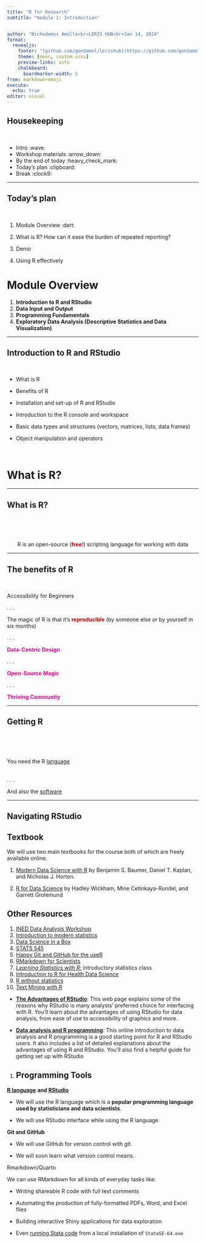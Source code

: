 ```yaml
---
title: "R for Research"
subtitle: "module 1: Introduction"


author: "Nichodemus Amollo<br>LERIS HUB<br>Jan 14, 2024"
format: 
  revealjs:
    footer: "[github.com/gondamol/lerishub](https://github.com/gondamol/lerishub)&nbsp;&nbsp;&nbsp;"
    theme: [moon, custom.scss]
    preview-links: auto
    chalkboard: 
      boardmarker-width: 5
from: markdown+emoji
execute:
  echo: true
editor: visual
---
```


## Housekeeping

<br/>

::: incremental
-   Intro :wave:
-   Workshop materials :arrow_down:
-   By the end of today :heavy_check_mark:
-   Today's plan :clipboard:
-   Break :clock9:
:::

------------------------------------------------------------------------

## Today's plan

<br/>

::: incremental
1.  Module Overview :dart:

2.  What is R? How can it ease the burden of repeated reporting?

3.  Demo

4.  Using R effectively
:::

# Module Overview

::: incremental
1.  **Introduction to R and RStudio**
2.  **Data Input and Output**
3.  **Programming Fundamentals**
4.  **Exploratory Data Analysis (Descriptive Statistics and Data Visualization)**
:::

------------------------------------------------------------------------

## Introduction to R and RStudio

<br/>

::: incremental
-   What is R

-   Benefits of R

-   Installation and set-up of R and RStudio

-   Introduction to the R console and workspace

-   Basic data types and structures (vectors, matrices, lists, data frames)

-   Object manipulation and operators
:::

<br/>

# What is R?

------------------------------------------------------------------------

## What is R?

<br> <br> <br>

::: {style="text-align: center"}
R is an open-source ([**free**]{style="color:#cc0000"}!) scripting language for working with data
:::

------------------------------------------------------------------------

## The benefits of R

<br>

Accessibility for Beginners

. . .

The magic of R is that it's [**reproducible**]{style="color:#cc0000"} (by someone else *or* by yourself in six months)

. . .

[**Data-Centric Design**]{style="color:#ef018a"}

. . .

[**Open-Source Magic**]{style="color:#ef018a"}

. . .

[**Thriving Community**]{style="color:#ef018a"}

------------------------------------------------------------------------

## Getting R

<br/> <br/> <br/>

You need the R [language](https://cloud.r-project.org/) <br/> <br/>

. . .

And also the [software](https://www.rstudio.com/products/rstudio/download/#download)

------------------------------------------------------------------------

## Navigating RStudio

## **Textbook**

We will use two main textbooks for the course both of which are freely available online.

1.  [Modern Data Science with R](https://mdsr-book.github.io/mdsr2e) by Benjamin S. Baumer, Daniel T. Kaplan, and Nicholas J. Horton.

2.  [R for Data Science](https://r4ds.hadley.nz/) by Hadley Wickham, Mine Cetinkaya-Rundel, and Garrett Grolemund

## Other Resources

1.  [INED Data Analysis Workshop](https://github.com/IPUMS-Global-Health/ined-pma-2022?tab=readme-ov-file)
2.  [Introduction to modern statistics](https://openintro-ims.netlify.app/)
3.  [Data Science in a Box](https://datasciencebox.org/)
4.  [STATS 545](https://stat545.com/)
5.  [Happy Git and GitHub for the useR](https://happygitwithr.com/)
6.  [RMarkdown for Scientists](https://rmd4sci.njtierney.com/)
7.  [*Learning Statistics with R*:](https://learningstatisticswithr.com/book/) introductory statistics class
8.  [Introduction to R for Health Data Science](https://bookdown.org/m_p_sperrin/introduction_to_r/)
9.  [R without statistics](https://book.rwithoutstatistics.com/)
10. [Text Mining with R](https://www.tidytextmining.com/)

-   [[**The Advantages of RStudio**]{.underline}](https://www.theanalysisfactor.com/the-advantages-of-rstudio/ "This article from The Analysis Factor describes the advantages of RStudio."): This web page explains some of the reasons why RStudio is many analysts’ preferred choice for interfacing with R. You’ll learn about the advantages of using RStudio for data analysis, from ease of use to accessibility of graphics and more. 

<!-- -->

-   [[**Data analysis and R programming**]{.underline}](https://lgatto.github.io/2017_11_09_Rcourse_Jena/before-we-start.html "This link takes you to an introductory section of an online course for data analysis and R programming."): This online introduction to data analysis and R programming is a good starting point for R and RStudio users. It also includes a list of detailed explanations about the advantages of using R and RStudio. You’ll also find a helpful guide for getting set up with RStudio

1.  

    ## **Programming Tools**

[**R language**](https://cloud.r-project.org/) **and [RStudio](https://posit.co/download/rstudio-desktop/#download)**

-   We will use the R language which is a **popular programming language used by statisticians and data scientists**.

-   We will use RStudio interface while using the R language.

**Git and GitHub**

-   We will use GitHub for version control with git.

-   We will soon learn what version control means.

Rmarkdown/Quarto

We can use RMarkdown for all kinds of everyday tasks like:

-   Writing shareable R code with full text comments

-   Automating the production of fully-formatted PDFs, Word, and Excel files

-   Building interactive Shiny applications for data exploration

-   Even [running Stata code](https://bookdown.org/yihui/rmarkdown-cookbook/eng-stata.html) from a local installation of `StataSE-64.exe`
